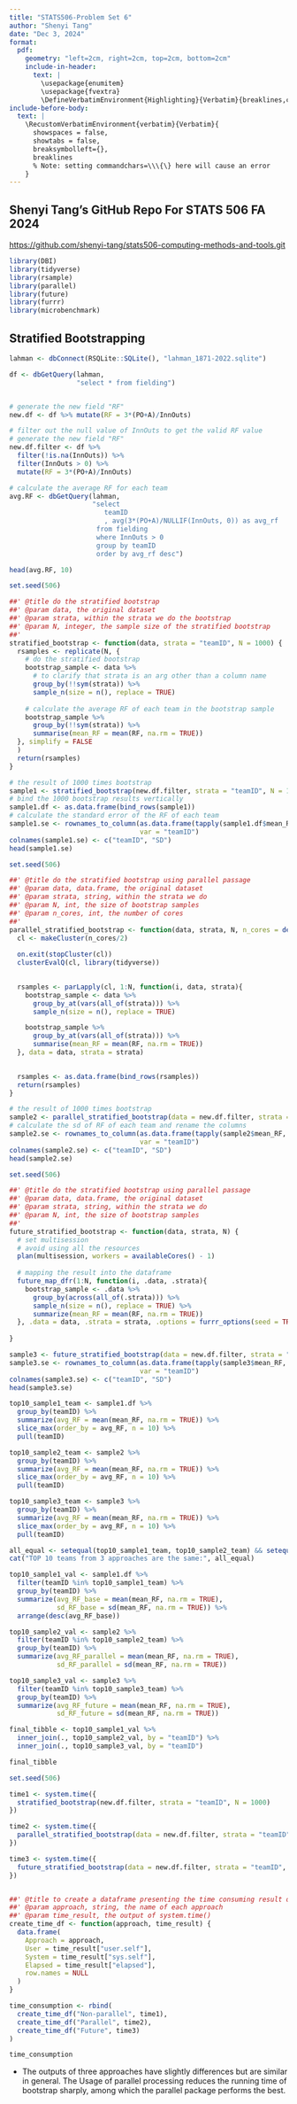 ```yaml
---
title: "STATS506-Problem Set 6"
author: "Shenyi Tang"
date: "Dec 3, 2024"
format: 
  pdf:
    geometry: "left=2cm, right=2cm, top=2cm, bottom=2cm"
    include-in-header:
      text: |
        \usepackage{enumitem}
        \usepackage{fvextra}
        \DefineVerbatimEnvironment{Highlighting}{Verbatim}{breaklines,commandchars=\\\{\}}
include-before-body:
  text: |
    \RecustomVerbatimEnvironment{verbatim}{Verbatim}{
      showspaces = false,
      showtabs = false,
      breaksymbolleft={},
      breaklines
      % Note: setting commandchars=\\\{\} here will cause an error 
    }
---
```

## Shenyi Tang's GitHub Repo For STATS 506 FA 2024

[https://github.com/shenyi-tang/stats506-computing-methods-and-tools.git](https://github.com/shenyi-tang/stats506-computing-methods-and-tools.git)

```r
library(DBI)
library(tidyverse)
library(rsample)
library(parallel)
library(future)
library(furrr)
library(microbenchmark)
```

## Stratified Bootstrapping

```r
lahman <- dbConnect(RSQLite::SQLite(), "lahman_1871-2022.sqlite")
```

\begin{itemize}
\item[\textbf{a.}]\bfseries{
Calculate the average RF for each team in the Fielding table. Then, since we don’t have a closed form for the standard deviation of this statistic, carry out a stratified bootstrap by team to estimate it. Do this out three ways:
  \begin{enumerate}
  \item Without any parallel processing
  \item Using parallel processing with the `parallel` package.
  \item Using futures with the `future` package.
  \end{enumerate}
Generate at least 1,000 bootstrapped samples for each approach.
}
\end{itemize}
```r
df <- dbGetQuery(lahman,
                 "select * from fielding")


# generate the new field "RF"
new.df <- df %>% mutate(RF = 3*(PO+A)/InnOuts)

# filter out the null value of InnOuts to get the valid RF value
# generate the new field "RF"
new.df.filter <- df %>% 
  filter(!is.na(InnOuts)) %>% 
  filter(InnOuts > 0) %>% 
  mutate(RF = 3*(PO+A)/InnOuts)

# calculate the average RF for each team
avg.RF <- dbGetQuery(lahman,
                     "select
                        teamID
                        , avg(3*(PO+A)/NULLIF(InnOuts, 0)) as avg_rf
                      from fielding
                      where InnOuts > 0
                      group by teamID
                      order by avg_rf desc")

head(avg.RF, 10)
```
```r
set.seed(506)

##' @title do the stratified bootstrap
##' @param data, the original dataset
##' @param strata, within the strata we do the bootstrap
##' @param N, integer, the sample size of the stratified bootstrap
##' 
stratified_bootstrap <- function(data, strata = "teamID", N = 1000) {
  rsamples <- replicate(N, {
    # do the stratified bootstrap
    bootstrap_sample <- data %>% 
      # to clarify that strata is an arg other than a column name
      group_by(!!sym(strata)) %>% 
      sample_n(size = n(), replace = TRUE)
    
    # calculate the average RF of each team in the bootstrap sample
    bootstrap_sample %>% 
      group_by(!!sym(strata)) %>% 
      summarise(mean_RF = mean(RF, na.rm = TRUE))
  }, simplify = FALSE
  )
  return(rsamples)
}

# the result of 1000 times bootstrap
sample1 <- stratified_bootstrap(new.df.filter, strata = "teamID", N = 1000)
# bind the 1000 bootstrap results vertically
sample1.df <- as.data.frame(bind_rows(sample1))
# calculate the standard error of the RF of each team
sample1.se <- rownames_to_column(as.data.frame(tapply(sample1.df$mean_RF, sample1.df$teamID, sd, na.rm = TRUE)), 
                                 var = "teamID")
colnames(sample1.se) <- c("teamID", "SD")
head(sample1.se)
```

```r
set.seed(506)

##' @title do the stratified bootstrap using parallel passage
##' @param data, data.frame, the original dataset
##' @param strata, string, within the strata we do
##' @param N, int, the size of bootstrap samples
##' @param n_cores, int, the number of cores
##' 
parallel_stratified_bootstrap <- function(data, strata, N, n_cores = detectCores()) {
  cl <- makeCluster(n_cores/2)
  
  on.exit(stopCluster(cl))
  clusterEvalQ(cl, library(tidyverse))
  

  rsamples <- parLapply(cl, 1:N, function(i, data, strata){
    bootstrap_sample <- data %>%
      group_by_at(vars(all_of(strata))) %>%
      sample_n(size = n(), replace = TRUE)

    bootstrap_sample %>%
      group_by_at(vars(all_of(strata))) %>%
      summarise(mean_RF = mean(RF, na.rm = TRUE))
  }, data = data, strata = strata)

  
  rsamples <- as.data.frame(bind_rows(rsamples))
  return(rsamples)
}

# the result of 1000 times bootstrap
sample2 <- parallel_stratified_bootstrap(data = new.df.filter, strata = "teamID", N = 1000)
# calculate the sd of RF of each team and rename the columns
sample2.se <- rownames_to_column(as.data.frame(tapply(sample2$mean_RF, sample2$teamID, sd)), 
                                 var = "teamID")
colnames(sample2.se) <- c("teamID", "SD")
head(sample2.se)


```

```r
set.seed(506)

##' @title do the stratified bootstrap using parallel passage
##' @param data, data.frame, the original dataset
##' @param strata, string, within the strata we do
##' @param N, int, the size of bootstrap samples
##' 
future_stratified_bootstrap <- function(data, strata, N) {
  # set multisession
  # avoid using all the resources
  plan(multisession, workers = availableCores() - 1)
  
  # mapping the result into the dataframe
  future_map_dfr(1:N, function(i, .data, .strata){
    bootstrap_sample <- .data %>% 
      group_by(across(all_of(.strata))) %>% 
      sample_n(size = n(), replace = TRUE) %>% 
      summarize(mean_RF = mean(RF, na.rm = TRUE))
  }, .data = data, .strata = strata, .options = furrr_options(seed = TRUE))
  
}

sample3 <- future_stratified_bootstrap(data = new.df.filter, strata = "teamID", N = 1000)
sample3.se <- rownames_to_column(as.data.frame(tapply(sample3$mean_RF, sample3$teamID, sd, na.rm = TRUE)), 
                                 var = "teamID")
colnames(sample3.se) <- c("teamID", "SD")
head(sample3.se)
```


\begin{itemize}
\item[\textbf{b.}]\bfseries{
Generate a table showing the estimated RF and associated standard errors for the teams with the 10 highest RF from the three approaches.
}
\end{itemize}
```r
top10_sample1_team <- sample1.df %>% 
  group_by(teamID) %>% 
  summarize(avg_RF = mean(mean_RF, na.rm = TRUE)) %>% 
  slice_max(order_by = avg_RF, n = 10) %>% 
  pull(teamID)

top10_sample2_team <- sample2 %>% 
  group_by(teamID) %>% 
  summarize(avg_RF = mean(mean_RF, na.rm = TRUE)) %>% 
  slice_max(order_by = avg_RF, n = 10) %>% 
  pull(teamID)

top10_sample3_team <- sample3 %>% 
  group_by(teamID) %>% 
  summarize(avg_RF = mean(mean_RF, na.rm = TRUE)) %>% 
  slice_max(order_by = avg_RF, n = 10) %>% 
  pull(teamID)

all_equal <- setequal(top10_sample1_team, top10_sample2_team) && setequal(top10_sample2_team, top10_sample3_team)
cat("TOP 10 teams from 3 approaches are the same:", all_equal)

top10_sample1_val <- sample1.df %>% 
  filter(teamID %in% top10_sample1_team) %>% 
  group_by(teamID) %>% 
  summarize(avg_RF_base = mean(mean_RF, na.rm = TRUE),
            sd_RF_base = sd(mean_RF, na.rm = TRUE)) %>% 
  arrange(desc(avg_RF_base))

top10_sample2_val <- sample2 %>% 
  filter(teamID %in% top10_sample2_team) %>% 
  group_by(teamID) %>% 
  summarize(avg_RF_parallel = mean(mean_RF, na.rm = TRUE),
            sd_RF_parallel = sd(mean_RF, na.rm = TRUE))

top10_sample3_val <- sample3 %>% 
  filter(teamID %in% top10_sample3_team) %>% 
  group_by(teamID) %>% 
  summarize(avg_RF_future = mean(mean_RF, na.rm = TRUE),
            sd_RF_future = sd(mean_RF, na.rm = TRUE))

final_tibble <- top10_sample1_val %>% 
  inner_join(., top10_sample2_val, by = "teamID") %>% 
  inner_join(., top10_sample3_val, by = "teamID")

final_tibble
```


\begin{itemize}
\item[\textbf{}]\bfseries{
Report and discuss the performance difference between the versions.
}
\end{itemize}
```r
set.seed(506)

time1 <- system.time({
  stratified_bootstrap(new.df.filter, strata = "teamID", N = 1000)
})

time2 <- system.time({
  parallel_stratified_bootstrap(data = new.df.filter, strata = "teamID", N = 1000)
})

time3 <- system.time({
  future_stratified_bootstrap(data = new.df.filter, strata = "teamID", N = 1000)
})


##' @title to create a dataframe presenting the time consuming result of each approach
##' @param approach, string, the name of each approach
##' @param time_result, the output of system.time()
create_time_df <- function(approach, time_result) {
  data.frame(
    Approach = approach,
    User = time_result["user.self"],
    System = time_result["sys.self"],
    Elapsed = time_result["elapsed"],
    row.names = NULL
  )
}

time_consumption <- rbind(
  create_time_df("Non-parallel", time1),
  create_time_df("Parallel", time2),
  create_time_df("Future", time3)
)

time_consumption
```

- The outputs of three approaches have slightly differences but are similar in general. The Usage of parallel processing reduces the running time of bootstrap sharply, among which the parallel package performs the best.